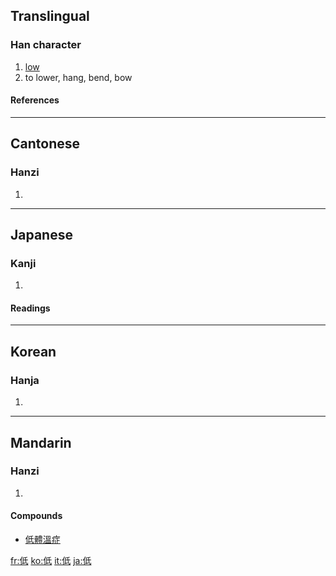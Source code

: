 ==Translingual==
===Han character===
{{Han char|rn=9|rad=人|as=05|sn=7|four=2224<sub>0</sub>|canj=人竹心一 (OHPM), 人竹女戈 (OHVI)|ids=⿰[[亻]][[氐]]}}
# [[low]]
# to lower, hang, bend, bow
====References====
{{Han ref|kx=0098.080|dkj=00504|dj=0207.010|hdz=10137.040|uh=4F4E|ud=20302|bh=A743|bd=42819}}
----

==Cantonese==
===Hanzi===
{{yue-hanzi|jyut=|y=dai1}}
# {{defn|Cantonese}}
----
==Japanese==
===Kanji===
{{ja-kanji|grade=4|rs=人05}}
# {{defn|Japanese}} 
====Readings====
{{ja-readings|on=[[てい]] (tei)|kun=[[ひくい]] (hikui)}}
----
==Korean==
===Hanja===
{{ko-hanja|hangeul=저|rv=jeo|mr=chŏ}}
# {{defn|Korean}}
----
==Mandarin==
===Hanzi===
{{cmn-hanzi|pin=[[dī]] ([[di1]])|wg=ti<sup>1</sup>}}
# {{defn|Mandarin}}

====Compounds====
* [[低體溫症]]

[[fr:低]]
[[ko:低]]
[[it:低]]
[[ja:低]]